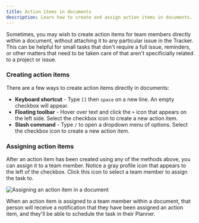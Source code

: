 ```yaml
---
title: Action items in documents
description: Learn how to create and assign action items in documents.
---
```



Sometimes, you may wish to create action items for team members directly within a document, without attaching it to any particular issue in the Tracker. This can be helpful for small tasks that don't require a full issue, reminders, or other matters that need to be taken care of that aren't specificially related to a project or issue.

### Creating action items
There are a few ways to create action items directly in documents:
* **Keyboard shortcut** - Type `[]` then `space` on a new line. An empty checkbox will appear.
* **Floating toolbar** - Hover over text and click the `+` icon that appears on the left side. Select the checkbox icon to create a new action item.
* **Slash command** - Type `/` to open a dropdown menu of options. Select the checkbox icon to create a new action item.

### Assigning action items
After an action item has been created using any of the methods above, you can assign it to a team member. Notice a gray profile icon that appears to the left of the checkbox. Click this icon to select a team member to assign the task to.

<Image 
src={documentAssignee} 
alt='Assigning an action item in a document' 
inferSize
quality='max'
/>

When an action item is assigned to a team member within a document, that person will receive a notification that they have been assigned an action item, and they'll be able to schedule the task in their Planner.